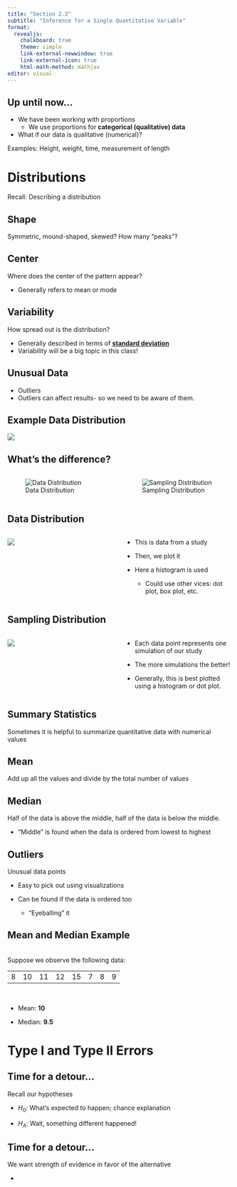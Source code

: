 ```yaml
---
title: "Section 2.2"
subtitle: "Inference for a Single Quantitative Variable"
format: 
  revealjs: 
    chalkboard: true
    theme: simple
    link-external-newwindow: true
    link-external-icon: true
    html-math-method: mathjax
editor: visual
---
```


## Up until now... {.center}

-   We have been working with proportions
    -   We use proportions for **categorical (qualitative) data**
-   What if our data is qualitative (numerical)?

Examples: Height, weight, time, measurement of length

# Distributions

Recall: Describing a distribution

## Shape {.center}

Symmetric, mound-shaped, skewed? How many ”peaks”?

## Center {.center}

Where does the center of the pattern appear?

-   Generally refers to mean or mode

## Variability {.center}

How spread out is the distribution?

-   Generally described in terms of [**standard deviation**]{.underline}
-   Variability will be a big topic in this class!

## Unusual Data {.center}

-   Outliers
-   Outliers can affect results- so we need to be aware of them.

## Example Data Distribution {.center}

![](images/2_gpa.png){fig-alt="Dot plot distribution of Cumulative GPA data from a sample of size 30." fig-align="center"}

## What's the difference? {.center}

::::: columns
::: {.column width="50%"}
![Data Distribution](images/2_ddist.png){fig-alt="Histogram of cumulative GPA that is skewed left. Mean is 3.288, standard deviation is 0.551, and sample size is 2919." fig-align="center"}
:::

::: {.column width="50%"}
![Sampling Distribution](images/2_sdist.png){fig-alt="A centered histogram of simulated sample means with a mean of 3.285 and standard deviation of 0.104." fig-align="center"}
:::
:::::

## Data Distribution {.center}

::::: columns
::: {.column width="50%"}
![](images/2_ddist.png){fig-alt="Histogram of cumulative GPA that is skewed left. Mean is 3.288, standard deviation is 0.551, and sample size is 2919." fig-align="center"}
:::

::: {.column width="50%"}
-   This is data from a study

-   Then, we plot it

-   Here a histogram is used

    -   Could use other vices: dot plot, box plot, etc.
:::
:::::

## Sampling Distribution {.center}

::::: columns
::: {.column width="50%"}
![](images/2_sdist.png){fig-alt="A centered histogram of simulated sample means with a mean of 3.285 and standard deviation of 0.104." fig-align="center"}
:::

::: {.column width="50%"}
-   Each data point represents one simulation of our study

-   The more simulations the better!

-   Generally, this is best plotted using a histogram or dot plot.
:::
:::::

## Summary Statistics {.center}

Sometimes it is helpful to summarize quantitative data with numerical values

## Mean {.center}

Add up all the values and divide by the total number of values

## Median

Half of the data is above the middle, half of the data is below the middle.

-   "Middle" is found when the data is ordered from lowest to highest

## Outliers

Unusual data points

-   Easy to pick out using visualizations

-   Can be found if the data is ordered too

    -   "Eyeballing" it

## Mean and Median Example {.center}

<br>
Suppose we observe the following data:

|     |     |     |     |     |     |     |     |
|:---:|:---:|:---:|:---:|:---:|:---:|:---:|:---:|
|  8  | 10  | 11  | 12  | 15  |  7  |  8  |  9  |

<br>

-   Mean: **10**

-   Median: **9.5**

# Type I and Type II Errors

## Time for a detour... {.center}

Recall our hypotheses

-   $H_{0}$: What's expected to happen; chance explanation

-   $H_{A}$: Wait, something different happened!

## Time for a detour... {.center}

We want strength of evidence in favor of the alternative

-   

